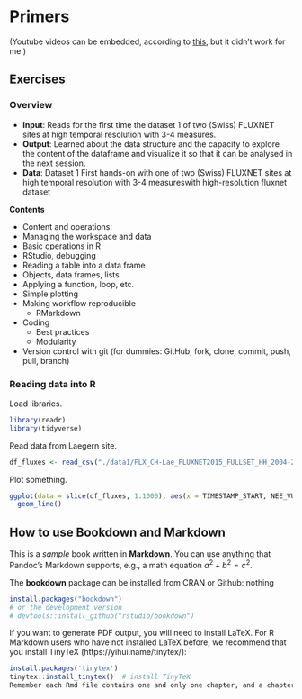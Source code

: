 # Primers

(Youtube videos can be embedded, according to [this](https://bookdown.org/yihui/rmarkdown/learnr-videos.html), but it didn't work for me.)

## Exercises

### Overview 

- **Input**: Reads for the first time the dataset 1 of two (Swiss) FLUXNET sites at high temporal resolution with 3-4 measures. 
- **Output**: Learned about the data structure and the capacity to explore the content of the dataframe and visualize it so that it can be analysed in the next session.
- **Data**: Dataset 1 First hands-on with one of two (Swiss) FLUXNET sites at high temporal resolution with 3-4 measureswith high-resolution fluxnet dataset

**Contents**

- Content and operations:
- Managing the workspace and data
- Basic operations in R
- RStudio, debugging
- Reading a table into a data frame
- Objects, data frames, lists
- Applying a function, loop, etc.
- Simple plotting
- Making workflow reproducible
	- RMarkdown
- Coding
	- Best practices
	- Modularity
- Version control with git (for dummies: GitHub, fork, clone, commit, push, pull, branch)


### Reading data into R

Load libraries.
```r
library(readr)
library(tidyverse)
```

Read data from Laegern site.
```r
df_fluxes <- read_csv("./data1/FLX_CH-Lae_FLUXNET2015_FULLSET_HH_2004-2014_1-3.csv", ) 
```

Plot something.
```r
ggplot(data = slice(df_fluxes, 1:1000), aes(x = TIMESTAMP_START, NEE_VUT_REF)) +
  geom_line()
```


## How to use Bookdown and Markdown

This is a _sample_ book written in **Markdown**. You can use anything that Pandoc's Markdown supports, e.g., a math equation $a^2 + b^2 = c^2$.

The **bookdown** package can be installed from CRAN or Github:
nothing

```r
install.packages("bookdown")
# or the development version
# devtools::install_github("rstudio/bookdown")
```

If you want to generate PDF output, you will need to install LaTeX. For R Markdown users who have not installed LaTeX before, we recommend that you install TinyTeX (https://yihui.name/tinytex/):

```r
install.packages('tinytex')
tinytex::install_tinytex()  # install TinyTeX
Remember each Rmd file contains one and only one chapter, and a chapter is defined by the first-level heading `#`.
```
